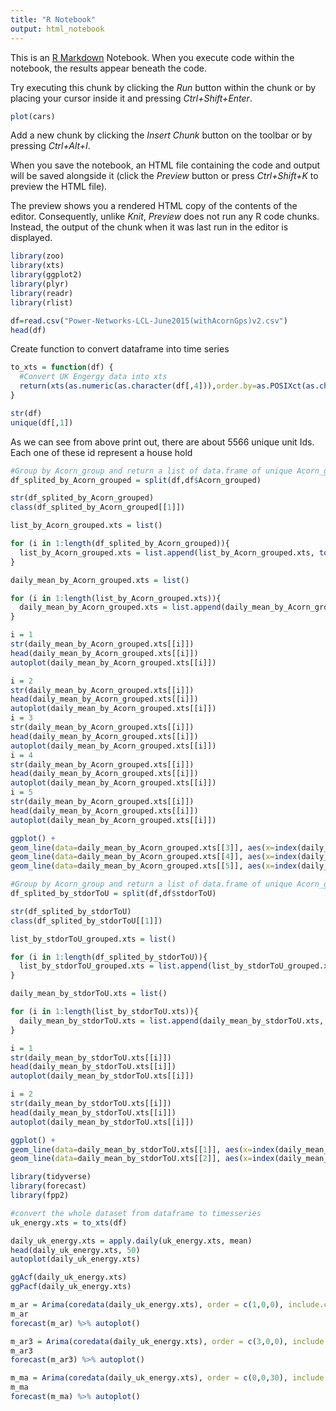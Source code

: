 ```yaml
---
title: "R Notebook"
output: html_notebook
---
```


This is an [R Markdown](http://rmarkdown.rstudio.com) Notebook. When you execute code within the notebook, the results appear beneath the code. 

Try executing this chunk by clicking the *Run* button within the chunk or by placing your cursor inside it and pressing *Ctrl+Shift+Enter*. 

```r
plot(cars)
```

Add a new chunk by clicking the *Insert Chunk* button on the toolbar or by pressing *Ctrl+Alt+I*.

When you save the notebook, an HTML file containing the code and output will be saved alongside it (click the *Preview* button or press *Ctrl+Shift+K* to preview the HTML file).

The preview shows you a rendered HTML copy of the contents of the editor. Consequently, unlike *Knit*, *Preview* does not run any R code chunks. Instead, the output of the chunk when it was last run in the editor is displayed.
```r
library(zoo)
library(xts)
library(ggplot2)
library(plyr)
library(readr)
library(rlist)

df=read.csv("Power-Networks-LCL-June2015(withAcornGps)v2.csv")
head(df)
```
Create function to convert dataframe into time series
```r
to_xts = function(df) {
  #Convert UK Engergy data into xts
  return(xts(as.numeric(as.character(df[,4])),order.by=as.POSIXct(as.character(df[,3]), format='%Y-%m-%d %H:%M:%S', tz="GMT")))
}

```
```r
str(df)
unique(df[,1])
```
As we can see from above print out, there are about 5566 unique unit Ids. Each one of these id represent a house hold

```r
#Group by Acorn_group and return a list of data.frame of unique Acorn_grouped
df_splited_by_Acorn_grouped = split(df,df$Acorn_grouped)
```
```r
str(df_splited_by_Acorn_grouped)
class(df_splited_by_Acorn_grouped[[1]])
```
```r
list_by_Acorn_grouped.xts = list()

for (i in 1:length(df_splited_by_Acorn_grouped)){ 
  list_by_Acorn_grouped.xts = list.append(list_by_Acorn_grouped.xts, to_xts(df_splited_by_Acorn_grouped[[i]]))
}

daily_mean_by_Acorn_grouped.xts = list()

for (i in 1:length(list_by_Acorn_grouped.xts)){
  daily_mean_by_Acorn_grouped.xts = list.append(daily_mean_by_Acorn_grouped.xts, apply.daily(list_by_Acorn_grouped.xts[[i]], mean))
}
```
```r
i = 1
str(daily_mean_by_Acorn_grouped.xts[[i]])
head(daily_mean_by_Acorn_grouped.xts[[i]])
autoplot(daily_mean_by_Acorn_grouped.xts[[i]])
```
```r
i = 2
str(daily_mean_by_Acorn_grouped.xts[[i]])
head(daily_mean_by_Acorn_grouped.xts[[i]])
autoplot(daily_mean_by_Acorn_grouped.xts[[i]])
i = 3
str(daily_mean_by_Acorn_grouped.xts[[i]])
head(daily_mean_by_Acorn_grouped.xts[[i]])
autoplot(daily_mean_by_Acorn_grouped.xts[[i]])
i = 4
str(daily_mean_by_Acorn_grouped.xts[[i]])
head(daily_mean_by_Acorn_grouped.xts[[i]])
autoplot(daily_mean_by_Acorn_grouped.xts[[i]])
i = 5
str(daily_mean_by_Acorn_grouped.xts[[i]])
head(daily_mean_by_Acorn_grouped.xts[[i]])
autoplot(daily_mean_by_Acorn_grouped.xts[[i]])
```
```r
ggplot() + 
geom_line(data=daily_mean_by_Acorn_grouped.xts[[3]], aes(x=index(daily_mean_by_Acorn_grouped.xts[[3]]), y=coredata(daily_mean_by_Acorn_grouped.xts[[3]])), color="blue") + 
geom_line(data=daily_mean_by_Acorn_grouped.xts[[4]], aes(x=index(daily_mean_by_Acorn_grouped.xts[[4]]), y=coredata(daily_mean_by_Acorn_grouped.xts[[4]])), color="red") +
geom_line(data=daily_mean_by_Acorn_grouped.xts[[5]], aes(x=index(daily_mean_by_Acorn_grouped.xts[[5]]), y=coredata(daily_mean_by_Acorn_grouped.xts[[5]])), color="yellow")
```

```r
#Group by Acorn_group and return a list of data.frame of unique Acorn_grouped
df_splited_by_stdorToU = split(df,df$stdorToU)
```
```r
str(df_splited_by_stdorToU)
class(df_splited_by_stdorToU[[1]])
```
```r
list_by_stdorToU_grouped.xts = list()

for (i in 1:length(df_splited_by_stdorToU)){ 
  list_by_stdorToU_grouped.xts = list.append(list_by_stdorToU_grouped.xts, to_xts(df_splited_by_stdorToU[[i]]))
}

daily_mean_by_stdorToU.xts = list()

for (i in 1:length(list_by_stdorToU.xts)){
  daily_mean_by_stdorToU.xts = list.append(daily_mean_by_stdorToU.xts, apply.daily(list_by_stdorToU_grouped.xts[[i]], mean))
}
```
```r
i = 1
str(daily_mean_by_stdorToU.xts[[i]])
head(daily_mean_by_stdorToU.xts[[i]])
autoplot(daily_mean_by_stdorToU.xts[[i]])

i = 2
str(daily_mean_by_stdorToU.xts[[i]])
head(daily_mean_by_stdorToU.xts[[i]])
autoplot(daily_mean_by_stdorToU.xts[[i]])
```

```r
ggplot() + 
geom_line(data=daily_mean_by_stdorToU.xts[[1]], aes(x=index(daily_mean_by_stdorToU.xts[[1]]), y=coredata(daily_mean_by_stdorToU.xts[[1]])), color="blue", group="std") + 
geom_line(data=daily_mean_by_stdorToU.xts[[2]], aes(x=index(daily_mean_by_stdorToU.xts[[2]]), y=coredata(daily_mean_by_stdorToU.xts[[2]])), color="green", group="tou")
```
```r
library(tidyverse)
library(forecast)
library(fpp2)

#convert the whole dataset from dataframe to timesseries
uk_energy.xts = to_xts(df)
```
```r
daily_uk_energy.xts = apply.daily(uk_energy.xts, mean)
head(daily_uk_energy.xts, 50)
autoplot(daily_uk_energy.xts)
```
```r
ggAcf(daily_uk_energy.xts)
ggPacf(daily_uk_energy.xts)
```
```r
m_ar = Arima(coredata(daily_uk_energy.xts), order = c(1,0,0), include.constant = F)
m_ar
forecast(m_ar) %>% autoplot()
```
```r
m_ar3 = Arima(coredata(daily_uk_energy.xts), order = c(3,0,0), include.constant = F)
m_ar3
forecast(m_ar3) %>% autoplot()
```

```r
m_ma = Arima(coredata(daily_uk_energy.xts), order = c(0,0,30), include.constant = F)
m_ma
forecast(m_ma) %>% autoplot()
```
